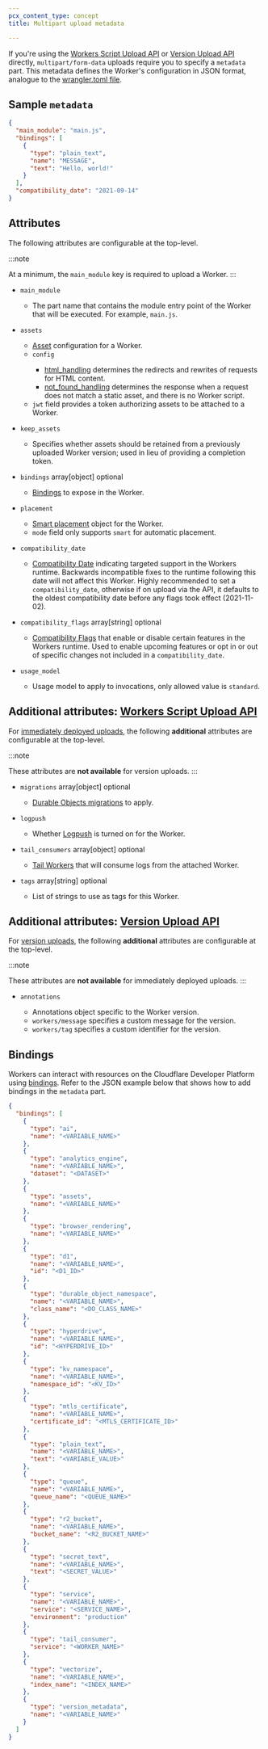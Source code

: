```yaml
---
pcx_content_type: concept
title: Multipart upload metadata

---
```



If you're using the [Workers Script Upload API](/api/operations/worker-script-upload-worker-module) or [Version Upload API](/api/operations/worker-versions-upload-version) directly, `multipart/form-data` uploads require you to specify a `metadata` part. This metadata defines the Worker's configuration in JSON format, analogue to the [wrangler.toml file](/workers/wrangler/configuration/).

## Sample `metadata`

```json
{
  "main_module": "main.js",
  "bindings": [
    {
      "type": "plain_text",
      "name": "MESSAGE",
      "text": "Hello, world!"
    }
  ],
  "compatibility_date": "2021-09-14"
}
```

## Attributes

The following attributes are configurable at the top-level.

:::note

At a minimum, the `main_module` key is required to upload a Worker.
:::



* `main_module` <Type text="string" /> <MetaInfo text="required" />

  * The part name that contains the module entry point of the Worker that will be executed. For example, `main.js`.

* `assets` <Type text="object" /> <MetaInfo text="optional" />

  * [Asset](/workers/static-assets/) configuration for a Worker.
  * `config` <Type text="object" /> <MetaInfo text="optional" />
    * [html_handling](/workers/static-assets/routing/#1-html_handling) determines the redirects and rewrites of requests for HTML content.
    * [not_found_handling](/workers/static-assets/routing/#2-not_found_handling) determines the response when a request does not match a static asset, and there is no Worker script.
  * `jwt` field provides a token authorizing assets to be attached to a Worker.

* `keep_assets` <Type text="boolean" /> <MetaInfo text="optional" />

  * Specifies whether assets should be retained from a previously uploaded Worker version; used in lieu of providing a completion token.

* `bindings` array\[object] optional

  * [Bindings](#bindings) to expose in the Worker.

* `placement` <Type text="object" /> <MetaInfo text="optional" />

  * [Smart placement](/workers/configuration/smart-placement/) object for the Worker.
  * `mode` field only supports `smart` for automatic placement.

* `compatibility_date` <Type text="string" /> <MetaInfo text="optional" />

  * [Compatibility Date](/workers/configuration/compatibility-dates/#setting-compatibility-date) indicating targeted support in the Workers runtime. Backwards incompatible fixes to the runtime following this date will not affect this Worker. Highly recommended to set a `compatibility_date`, otherwise if on upload via the API, it defaults to the oldest compatibility date before any flags took effect (2021-11-02).

* `compatibility_flags` array\[string] optional

  * [Compatibility Flags](/workers/configuration/compatibility-flags/#setting-compatibility-flags) that enable or disable certain features in the Workers runtime. Used to enable upcoming features or opt in or out of specific changes not included in a `compatibility_date`.

* `usage_model` <Type text="string" /> <MetaInfo text="optional" />

  * Usage model to apply to invocations, only allowed value is `standard`.



## Additional attributes: [Workers Script Upload API](/api/operations/worker-script-upload-worker-module)

For [immediately deployed uploads](/workers/configuration/versions-and-deployments/#upload-a-new-version-and-deploy-it-immediately), the following **additional** attributes are configurable at the top-level.

:::note

These attributes are **not available** for version uploads.
:::



* `migrations` array\[object] optional

  * [Durable Objects migrations](/durable-objects/reference/durable-objects-migrations/) to apply.

* `logpush` <Type text="boolean" /> <MetaInfo text="optional" />

  * Whether [Logpush](/cloudflare-for-platforms/cloudflare-for-saas/hostname-analytics/#logpush) is turned on for the Worker.

* `tail_consumers` array\[object] optional

  * [Tail Workers](/workers/observability/logs/tail-workers/) that will consume logs from the attached Worker.

* `tags` array\[string] optional

  * List of strings to use as tags for this Worker.



## Additional attributes: [Version Upload API](/api/operations/worker-versions-upload-version)

For [version uploads](/workers/configuration/versions-and-deployments/#upload-a-new-version-to-be-gradually-deployed-or-deployed-at-a-later-time), the following **additional** attributes are configurable at the top-level.

:::note

These attributes are **not available** for immediately deployed uploads.
:::



* `annotations` <Type text="object" /> <MetaInfo text="optional" />

  * Annotations object specific to the Worker version.
  * `workers/message` specifies a custom message for the version.
  * `workers/tag` specifies a custom identifier for the version.



## Bindings

Workers can interact with resources on the Cloudflare Developer Platform using [bindings](/workers/runtime-apis/bindings/). Refer to the JSON example below that shows how to add bindings in the `metadata` part.

```json
{
  "bindings": [
    {
      "type": "ai",
      "name": "<VARIABLE_NAME>"
    },
    {
      "type": "analytics_engine",
      "name": "<VARIABLE_NAME>",
      "dataset": "<DATASET>"
    },
    {
      "type": "assets",
      "name": "<VARIABLE_NAME>"
    },
    {
      "type": "browser_rendering",
      "name": "<VARIABLE_NAME>"
    },
    {
      "type": "d1",
      "name": "<VARIABLE_NAME>",
      "id": "<D1_ID>"
    },
    {
      "type": "durable_object_namespace",
      "name": "<VARIABLE_NAME>",
      "class_name": "<DO_CLASS_NAME>"
    },
    {
      "type": "hyperdrive",
      "name": "<VARIABLE_NAME>",
      "id": "<HYPERDRIVE_ID>"
    },
    {
      "type": "kv_namespace",
      "name": "<VARIABLE_NAME>",
      "namespace_id": "<KV_ID>"
    },
    {
      "type": "mtls_certificate",
      "name": "<VARIABLE_NAME>",
      "certificate_id": "<MTLS_CERTIFICATE_ID>"
    },
    {
      "type": "plain_text",
      "name": "<VARIABLE_NAME>",
      "text": "<VARIABLE_VALUE>"
    },
    {
      "type": "queue",
      "name": "<VARIABLE_NAME>",
      "queue_name": "<QUEUE_NAME>"
    },
    {
      "type": "r2_bucket",
      "name": "<VARIABLE_NAME>",
      "bucket_name": "<R2_BUCKET_NAME>"
    },
    {
      "type": "secret_text",
      "name": "<VARIABLE_NAME>",
      "text": "<SECRET_VALUE>"
    },
    {
      "type": "service",
      "name": "<VARIABLE_NAME>",
      "service": "<SERVICE_NAME>",
      "environment": "production"
    },
    {
      "type": "tail_consumer",
      "service": "<WORKER_NAME>"
    },
    {
      "type": "vectorize",
      "name": "<VARIABLE_NAME>",
      "index_name": "<INDEX_NAME>"
    },
    {
      "type": "version_metadata",
      "name": "<VARIABLE_NAME>"
    }
  ]
}
```
